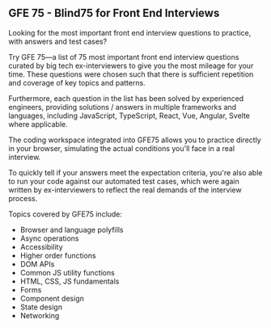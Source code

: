 ## GFE 75 - Blind75 for Front End Interviews

Looking for the most important front end interview questions to practice, with answers and test cases?

Try GFE 75—a list of 75 most important front end interview questions curated by big tech ex-interviewers to give you the most mileage for your time. These questions were chosen such that there is sufficient repetition and coverage of key topics and patterns.

Furthermore, each question in the list has been solved by experienced engineers, providing solutions / answers in multiple frameworks and languages, including JavaScript, TypeScript, React, Vue, Angular, Svelte where applicable.

The coding workspace integrated into GFE75 allows you to practice directly in your browser, simulating the actual conditions you'll face in a real interview.

To quickly tell if your answers meet the expectation criteria, you're also able to run your code against our automated test cases, which were again written by ex-interviewers to reflect the real demands of the interview process.

Topics covered by GFE75 include:

- Browser and language polyfills
- Async operations
- Accessibility
- Higher order functions
- DOM APIs
- Common JS utility functions
- HTML, CSS, JS fundamentals
- Forms
- Component design
- State design
- Networking
